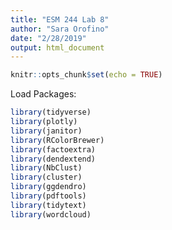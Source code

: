 ```yaml
---
title: "ESM 244 Lab 8"
author: "Sara Orofino"
date: "2/28/2019"
output: html_document
---
```


```r
knitr::opts_chunk$set(echo = TRUE)
```

Load Packages:
```r

library(tidyverse)
library(plotly)
library(janitor)
library(RColorBrewer)
library(factoextra)
library(dendextend)
library(NbClust)
library(cluster)
library(ggdendro)
library(pdftools)
library(tidytext)
library(wordcloud)

```


